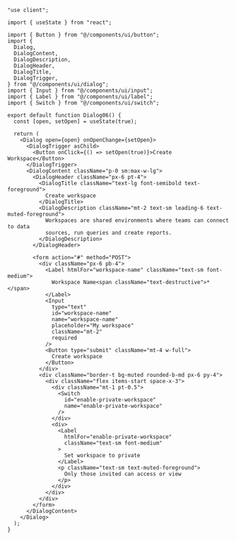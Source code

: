 ````tsx
"use client";

import { useState } from "react";

import { Button } from "@/components/ui/button";
import {
  Dialog,
  DialogContent,
  DialogDescription,
  DialogHeader,
  DialogTitle,
  DialogTrigger,
} from "@/components/ui/dialog";
import { Input } from "@/components/ui/input";
import { Label } from "@/components/ui/label";
import { Switch } from "@/components/ui/switch";

export default function Dialog06() {
  const [open, setOpen] = useState(true);

  return (
    <Dialog open={open} onOpenChange={setOpen}>
      <DialogTrigger asChild>
        <Button onClick={() => setOpen(true)}>Create Workspace</Button>
      </DialogTrigger>
      <DialogContent className="p-0 sm:max-w-lg">
        <DialogHeader className="px-6 pt-4">
          <DialogTitle className="text-lg font-semibold text-foreground">
            Create workspace
          </DialogTitle>
          <DialogDescription className="mt-2 text-sm leading-6 text-muted-foreground">
            Workspaces are shared environments where teams can connect to data
            sources, run queries and create reports.
          </DialogDescription>
        </DialogHeader>

        <form action="#" method="POST">
          <div className="px-6 pb-4">
            <Label htmlFor="workspace-name" className="text-sm font-medium">
              Workspace Name<span className="text-destructive">*</span>
            </Label>
            <Input
              type="text"
              id="workspace-name"
              name="workspace-name"
              placeholder="My workspace"
              className="mt-2"
              required
            />
            <Button type="submit" className="mt-4 w-full">
              Create workspace
            </Button>
          </div>
          <div className="border-t bg-muted rounded-b-md px-6 py-4">
            <div className="flex items-start space-x-3">
              <div className="mt-1 pt-0.5">
                <Switch
                  id="enable-private-workspace"
                  name="enable-private-workspace"
                />
              </div>
              <div>
                <Label
                  htmlFor="enable-private-workspace"
                  className="text-sm font-medium"
                >
                  Set workspace to private
                </Label>
                <p className="text-sm text-muted-foreground">
                  Only those invited can access or view
                </p>
              </div>
            </div>
          </div>
        </form>
      </DialogContent>
    </Dialog>
  );
}
````